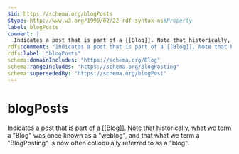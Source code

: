 ```yaml
---
$id: https://schema.org/blogPosts
$type: http://www.w3.org/1999/02/22-rdf-syntax-ns#Property
label: blogPosts
comment: |
  Indicates a post that is part of a [[Blog]]. Note that historically, what we term a "Blog" was once known as a "weblog", and that what we term a "BlogPosting" is now often colloquially referred to as a "blog".
rdfs:comment: "Indicates a post that is part of a [[Blog]]. Note that historically, what we term a \"Blog\" was once known as a \"weblog\", and that what we term a \"BlogPosting\" is now often colloquially referred to as a \"blog\"."
rdfs:label: "blogPosts"
schema:domainIncludes: "https://schema.org/Blog"
schema:rangeIncludes: "https://schema.org/BlogPosting"
schema:supersededBy: "https://schema.org/blogPost"
---
```


# blogPosts

Indicates a post that is part of a [[Blog]]. Note that historically, what we term a "Blog" was once known as a "weblog", and that what we term a "BlogPosting" is now often colloquially referred to as a "blog".

